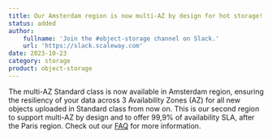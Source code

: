 ```yaml
---
title: Our Amsterdam region is now multi-AZ by design for hot storage!
status: added
author:
    fullname: 'Join the #object-storage channel on Slack.'
    url: 'https://slack.scaleway.com'
date: 2023-10-23
category: storage
product: object-storage
---
```


The multi-AZ Standard class is now available in Amsterdam region, ensuring the resiliency of your data across 3 Availability Zones (AZ) for all new objects uploaded in Standard class from now on. 
This is our second region to support multi-AZ by design and to offer 99,9% of availability SLA, after the Paris region. Check out our [FAQ](/faq/new-object-storage-classes/) for more information.

